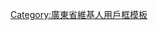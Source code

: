 {{Userbox
  |id=[[File:Heshanhongqiqu.jpg|80px|鶴山]]
  |id-c=#CCFF00
  |info=這個用戶是'''[[:Category:鹤山市维基人|鶴山人]]'''。
  |info-c=lightblue
  |info-s=9
  |border-c=#000000
  |usercategory=鹤山市维基人
}}
<noinclude>
[[Category:廣東省維基人用戶框模板]]
</noinclude>